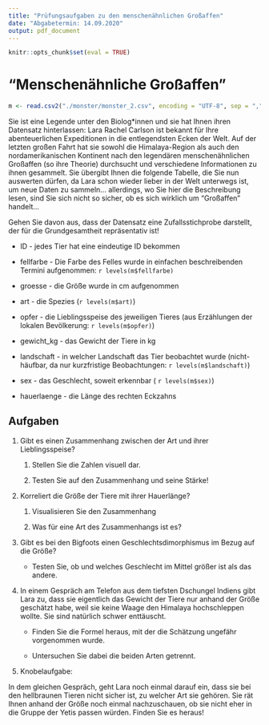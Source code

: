 ```yaml
---
title: "Prüfungsaufgaben zu den menschenähnlichen Großaffen"
date: "Abgabetermin: 14.09.2020" 
output: pdf_document
---
```


```r
knitr::opts_chunk$set(eval = TRUE)
```


# "Menschenähnliche Großaffen"

```r
m <- read.csv2("./monster/monster_2.csv", encoding = "UTF-8", sep = ",", dec = ".", stringsAsFactors = TRUE)
```


Sie ist eine Legende unter den Biolog*innen und sie hat Ihnen ihren Datensatz hinterlassen: Lara Rachel Carlson ist bekannt für Ihre abenteuerlichen Expeditionen in die entlegendsten Ecken der Welt. 
Auf der letzten großen Fahrt hat sie sowohl die Himalaya-Region als auch den nordamerikanischen Kontinent nach den legendären menschenähnlichen Großaffen (so ihre Theorie) durchsucht und verschiedene Informationen zu ihnen gesammelt. Sie übergibt Ihnen die folgende Tabelle, die Sie nun auswerten dürfen, da Lara schon wieder lieber in der Welt unterwegs ist, um neue Daten zu sammeln... allerdings, wo Sie hier die Beschreibung lesen, sind Sie sich nicht so sicher, ob es sich wirklich um "Großaffen" handelt...

Gehen Sie davon aus, dass der Datensatz eine Zufallsstichprobe darstellt, der für die Grundgesamtheit repräsentativ ist!


 - ID - jedes Tier hat eine eindeutige ID bekommen
 
 - fellfarbe - Die Farbe des Felles wurde in einfachen beschreibenden Termini aufgenommen: `r levels(m$fellfarbe)`
 
 - groesse - die Größe wurde in cm aufgenommen
 
 - art - die Spezies (`r levels(m$art)`)
 
 - opfer - die Lieblingsspeise des jeweiligen Tieres (aus Erzählungen der lokalen Bevölkerung: `r levels(m$opfer)`)
 
 - gewicht_kg - das Gewicht der Tiere in kg
 
 - landschaft - in welcher Landschaft das Tier beobachtet wurde (nicht-häufbar, da nur kurzfristige Beobachtungen:  `r levels(m$landschaft)`)
 
 - sex - das Geschlecht, soweit erkennbar ( `r levels(m$sex)`)
 
 - hauerlaenge - die Länge des rechten Eckzahns
 
## Aufgaben

1. Gibt es einen Zusammenhang zwischen der Art und ihrer Lieblingsspeise? 

   1. Stellen Sie die Zahlen visuell dar.

   2. Testen Sie auf den Zusammenhang und seine Stärke!


2. Korreliert die Größe der Tiere mit ihrer Hauerlänge? 

   1. Visualisieren Sie den Zusammenhang

   2. Was für eine Art des Zusammenhangs ist es?


3. Gibt es bei den Bigfoots einen Geschlechtsdimorphismus im Bezug auf die Größe? 

   - Testen Sie, ob und welches Geschlecht im Mittel größer ist als das andere.


4. In einem Gespräch am Telefon aus dem tiefsten Dschungel Indiens gibt Lara zu, dass sie eigentlich das Gewicht der Tiere nur anhand der Größe geschätzt habe, weil sie keine Waage den Himalaya hochschleppen wollte. Sie sind natürlich schwer enttäuscht.
   
   - Finden Sie die Formel heraus, mit der die Schätzung ungefähr vorgenommen wurde.
   
   - Untersuchen Sie dabei die beiden Arten getrennt.


5. Knobelaufgabe:

In dem gleichen Gespräch, geht Lara noch einmal darauf ein, dass sie bei den hellbraunen Tieren nicht sicher ist, zu welcher Art sie gehören. Sie rät Ihnen anhand der Größe noch einmal nachzuschauen, ob sie nicht eher in die Gruppe der Yetis passen würden. Finden Sie es heraus!



